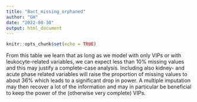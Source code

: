 ```yaml
---
title: "Bact_missing_orphaned"
author: "GH"
date: "2022-08-30"
output: html_document
---
```


```r
knitr::opts_chunk$set(echo = TRUE)
```

From this table we learn that as long as we model with only VIPs or with leukocyte-related variables, we can expect less than 10% missing values and this may justify a complete-case analysis. Including also kidney- and acute phase related variables will raise the proportion of missing values to about 36% which leads to a significant drop in power. A multiple imputation may then recover a lot of the information and may in particular be beneficial to keep the power of the (otherwise very complete) VIPs.
